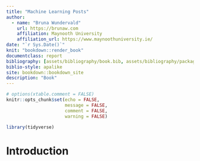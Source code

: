 ```yaml
---
title: "Machine Learning Posts"
author:
  - name: "Bruna Wundervald"
    url: https://brunaw.com
    affiliation: Maynooth University
    affiliation_url: https://www.maynoothuniversity.ie/
date: "`r Sys.Date()`"
knit: "bookdown::render_book"
documentclass: report
bibliography: [assets/bibliography/book.bib, assets/bibliography/packages.bib]
biblio-style: apalike
site: bookdown::bookdown_site
description: "Book"
---
```


```r
# options(xtable.comment = FALSE)
knitr::opts_chunk$set(echo = FALSE, 
                      message = FALSE, 
                      comment = FALSE, 
                      warning = FALSE)
```

```r
library(tidyverse)
```

# Introduction
